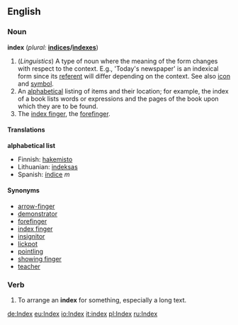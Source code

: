==English==

===Noun===
'''index''' (''plural:'' '''[[indices]]/[[indexes]]''')
# (''Linguistics'') A type of noun where the meaning of the form changes with respect to the context. E.g., 'Today's newspaper' is an indexical form since its [[referent]] will differ depending on the context. See also [[icon]] and [[symbol]].
# An [[alphabetical]] listing of items and their location; for example, the index of a book lists words or expressions and the pages of the book upon which they are to be found.
# The [[index finger]], the [[forefinger]].

====Translations====
'''alphabetical list'''
*Finnish: [[hakemisto]]
*Lithuanian: [[indeksas]]
*Spanish: [[índice]] ''m''

====Synonyms====
*[[arrow-finger]]
*[[demonstrator]]
*[[forefinger]]
*[[index finger]]
*[[insignitor]]
*[[lickpot]]
*[[pointling]]
*[[showing finger]]
*[[teacher]]

===Verb===
{{en-infl-reg-sibilant|ind|ex|}}
# To arrange an '''index''' for something, especially a long text.

[[de:Index]]
[[eu:Index]]
[[io:Index]]
[[it:index]]
[[pl:Index]]
[[ru:Index]]